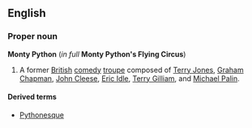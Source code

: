==English==

{{wikipedia}}

=== Proper noun ===
'''Monty Python''' (''in full'' '''Monty Python's Flying Circus''')

#A former [[British]] [[comedy]] [[troupe]] composed of [[w:Terry Jones|Terry Jones]], [[w:Graham Chapman|Graham Chapman]], [[w:John Cleese|John Cleese]], [[w:Eric Idle|Eric Idle]], [[w:Terry Gilliam|Terry Gilliam]], and [[w:Michael Palin|Michael Palin]].

====Derived terms====
*[[Pythonesque]]